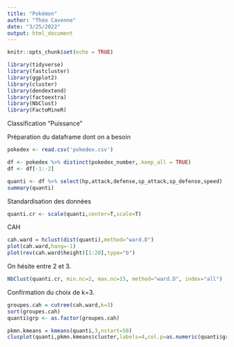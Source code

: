 ```yaml
---
title: "Pokémon"
author: "Théo Cavenne"
date: "3/25/2022"
output: html_document
---
```


```r
knitr::opts_chunk$set(echo = TRUE)
```

```r
library(tidyverse)
library(fastcluster)
library(ggplot2)
library(cluster)
library(dendextend)
library(factoextra)
library(NbClust)
library(FactoMineR)
```

Classification "Puissance"

Préparation du dataframe dont on a besoin
```r
pokedex <- read.csv('pokedex.csv')
```

```r
df <- pokedex %>% distinct(pokedex_number,.keep_all = TRUE)
df <- df[-1:-2]
```

```r
quanti <- df %>% select(hp,attack,defense,sp_attack,sp_defense,speed)
summary(quanti)
```

Standardisation des données
```r
quanti.cr <- scale(quanti,center=T,scale=T)
```

CAH
```r
cah.ward = hclust(dist(quanti),method="ward.D")
plot(cah.ward,hang=-1)
plot(rev(cah.ward$height)[1:20],type="b")
```
On hésite entre 2 et 3.
```r
NbClust(quanti.cr, min.nc=2, max.nc=15, method="ward.D", index="all")
```
Confirmation du choix de k=3.

```r
groupes.cah = cutree(cah.ward,k=3)
sort(groupes.cah)
quanti$grp <- as.factor(groupes.cah)
```

```r
pkmn.kmeans = kmeans(quanti,3,nstart=50)
clusplot(quanti,pkmn.kmeans$cluster,labels=4,col.p=as.numeric(quanti$grp))
```


